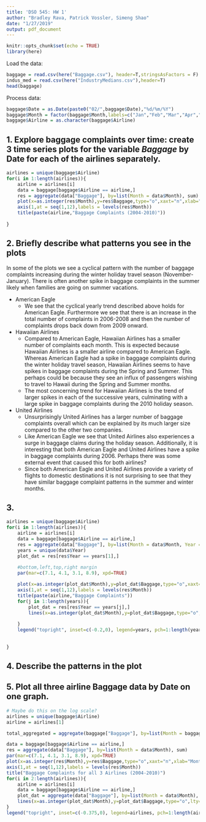 ```yaml
---
title: 'DSO 545: HW 1'
author: "Bradley Rava, Patrick Vossler, Simeng Shao"
date: "1/27/2019"
output: pdf_document
---
```


```r
knitr::opts_chunk$set(echo = TRUE)
library(here)

```

Load the data:
```r
baggage = read.csv(here("Baggage.csv"), header=T,stringsAsFactors = F)
indus_med = read.csv(here("IndustryMedians.csv"),header=T)
head(baggage)
```

Process data:
```r
baggage$Date = as.Date(paste0("02/",baggage$Date),"%d/%m/%Y")
baggage$Month = factor(baggage$Month,labels=c("Jan","Feb","Mar","Apr","May","Jun","Jul","Aug","Sep","Oct","Nov","Dec"))
baggage$Airline = as.character(baggage$Airline)
```

## 1. Explore baggage complaints over time: create 3 time series plots for the variable *Baggage* by Date for each of the airlines separately.
```r
airlines = unique(baggage$Airline)
for(i in 1:length(airlines)){
    airline = airlines[i]
    data = baggage[baggage$Airline == airline,]
    res = aggregate(data["Baggage"], by=list(Month = data$Month), sum)
    plot(x=as.integer(res$Month),y=res$Baggage,type="o",xaxt="n",xlab="Month", ylab="Number of Baggage Complaints")
    axis(1,at = seq(1,12),labels = levels(res$Month))
    title(paste(airline,"Baggage Complaints (2004-2010)"))
    
}
```

## 2. Briefly describe what patterns you see in the plots
In some of the plots we see a cyclical pattern with the number of baggage complaints increasing during the winter holiday travel season (November-January). There is often another spike in baggage complaints in the summer likely when families are going on summer vacations.

* American Eagle
    * We see that the cyclical yearly trend described above holds for American Eagle. Furthermore we see that there is an increase in the total number of complaints in 2006-2008 and then the number of complaints drops back down from 2009 onward.
* Hawaiian Airlines
    * Compared to American Eagle, Hawaiian Airlines has a smaller number of complaints each month. This is expected because Hawaiian Airlines is a smaller airline compared to American Eagle. Whereas American Eagle had a spike in baggage complaints during the winter holiday travel season, Hawaiian Airlines seems to have spikes in baggage complaints during the Spring and Summer. This perhaps could be because they see an influx of passengers wishing to travel to Hawaii during the Spring and Summer months.
    * The most concerning trend for Hawaiian Airlines is the trend of larger spikes in each of the successive years, culminating with a large spike in baggage complaints during the 2010 holiday season.
* United Airlines
    * Unsurprisingly United Airlines has a larger number of baggage complaints overall which can be explained by its much larger size compared to the other two companies.
    * Like American Eagle we see that United Airlines also experiences a surge in baggage claims during the holiday season. Additionally, it is interesting that both American Eagle and United Airlines have a spike in baggage complaints during 2006. Perhaps there was some external event that caused this for both airlines?
    * Since both American Eagle and United Airlines provide a variety of flights to domestic destinations it is not surprising to see that they have similar baggage complaint patterns in the summer and winter months.

## 3.
```r
airlines = unique(baggage$Airline)
for(i in 1:length(airlines)){
    airline = airlines[i]
    data = baggage[baggage$Airline == airline,]
    res = aggregate(data["Baggage"], by=list(Month = data$Month, Year = data$Year), sum)
    years = unique(data$Year)
    plot_dat = res[res$Year == years[1],]
    
    #bottom,left,top,right margin
    par(mar=c(7.1, 4.1, 3.1, 8.9), xpd=TRUE)

    plot(x=as.integer(plot_dat$Month),y=plot_dat$Baggage,type="o",xaxt="n",xlab="", ylab="Number of Baggage Complaints",lty=1, col=1, pch = 1,ylim = c(min(res$Baggage),max(res$Baggage)))
    axis(1,at = seq(1,12),labels = levels(res$Month))
    title(paste(airline,"Baggage Complaints"))   
    for(j in 1:length(years)){
        plot_dat = res[res$Year == years[j],]
        lines(x=as.integer(plot_dat$Month),y=plot_dat$Baggage,type="o",lty=j, col=j,pch=j)
        
    }
    legend("topright", inset=c(-0.2,0), legend=years, pch=1:length(years),lty=1:length(years),col=1:length(years), title="Years")
    
    
}
```

## 4. Describe the patterns in the plot

## 5. Plot all three airline Baggage data by Date on one graph.
```r
# Maybe do this on the log scale?
airlines = unique(baggage$Airline)
airline = airlines[1]

total_aggregated = aggregate(baggage["Baggage"], by=list(Month = baggage$Month,Airline=baggage$Airline), sum)

data = baggage[baggage$Airline == airline,]
res = aggregate(data["Baggage"], by=list(Month = data$Month), sum)
par(mar=c(7.1, 4.1, 3.1, 8.9), xpd=TRUE)
plot(x=as.integer(res$Month),y=res$Baggage,type="o",xaxt="n",xlab="Month", ylab="Number of Baggage Complaints",lty=1, col=1, pch = 1,ylim= c(0,max(total_aggregated$Baggage)))
axis(1,at = seq(1,12),labels = levels(res$Month))
title("Baggage Complaints for all 3 Airlines (2004-2010)")
for(i in 2:length(airlines)){
    airline = airlines[i]
    data = baggage[baggage$Airline == airline,]
    plot_dat = aggregate(data["Baggage"], by=list(Month = data$Month), sum)
    lines(x=as.integer(plot_dat$Month),y=plot_dat$Baggage,type="o",lty=i, col=i,pch=i)
}
legend("topright", inset=c(-0.375,0), legend=airlines, pch=1:length(airlines),lty=1:length(airlines),col=1:length(airlines), title="Airlines")

```

